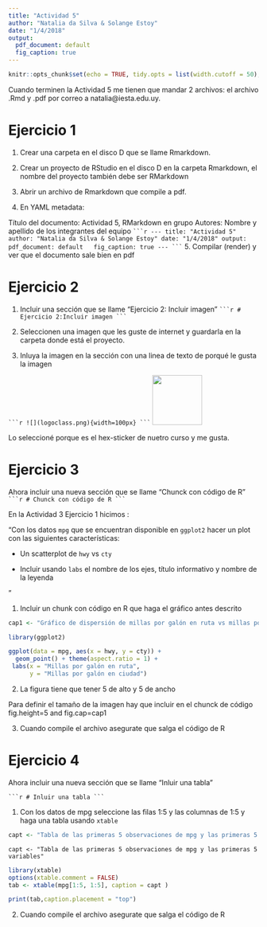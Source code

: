 ```yaml
---
title: "Actividad 5"
author: "Natalia da Silva & Solange Estoy"
date: "1/4/2018"
output:
  pdf_document: default
  fig_caption: true
---
```

```r
knitr::opts_chunk$set(echo = TRUE, tidy.opts = list(width.cutoff = 50), tidy = TRUE, fig.pos = 'h', out.extra = '')
```

Cuando terminen la Actividad 5 me tienen que mandar 2 archivos: el archivo .Rmd y .pdf por correo a natalia@iesta.edu.uy.


# Ejercicio 1

1. Crear una carpeta en el disco D que se llame Rmarkdown.

2. Crear un proyecto de RStudio en el disco D en la carpeta Rmarkdown, el nombre del proyecto también debe ser RMarkdown 

3. Abrir un archivo de Rmarkdown que compile a pdf. 

4. En YAML metadata:

Título del documento: Actividad 5, RMarkdown en grupo
Autores: Nombre y apellido de los integrantes del equipo
`
```r
---
title: "Actividad 5"
author: "Natalia da Silva & Solange Estoy"
date: "1/4/2018"
output:
  pdf_document: default
  fig_caption: true
---
```
  `
5. Compilar (render) y ver que el documento sale bien en pdf

\pagebreak

# Ejercicio 2

1. Incluir una sección que se llame "Ejercicio 2: Incluir imagen"
`
```r
# Ejercicio 2:Incluir imagen
``` 
`
2. Seleccionen una imagen que les guste de internet y guardarla en la carpeta donde está el proyecto.



3. Inluya la imagen en la sección con una linea de texto de porqué le gusta la imagen


`
```r
![](logoclass.png){width=100px}
``` 
`
![](logoclass.png){width=100px}

Lo seleccioné porque es el hex-sticker de nuetro curso y me gusta.

\pagebreak

# Ejercicio 3


Ahora incluir una nueva sección que se llame "Chunck con código de R" 
`
```r
# Chunck con código de R
``` 
`

En la Actividad 3 Ejercicio 1 hicimos :

"Con los datos `mpg` que se encuentran disponible en `ggplot2` hacer un plot con las siguientes características:

- Un scatterplot de   `hwy` vs `cty` 

- Incluir usando `labs` el nombre de los ejes, título informativo y nombre de la leyenda

"


1. Incluir un chunk con código en R que haga el gráfico antes descrito 
```r
cap1 <- "Gráfico de dispersión de millas por galón en ruta vs millas por galón en ciudad. Se puede observar una asociación lineal, positiva y fuerte entre las dos variables analizadas"
```



```r
library(ggplot2)

ggplot(data = mpg, aes(x = hwy, y = cty)) +
  geom_point() + theme(aspect.ratio = 1) +
 labs(x = "Millas por galón en ruta", 
      y = "Millas por galón en ciudad") 
```


2. La figura tiene que tener 5 de alto y 5 de ancho

Para definir el tamaño de la imagen hay que incluir en el chunck de código fig.height=5 and fig.cap=cap1 
 



3. Cuando compile el archivo asegurate que salga el código de R


# Ejercicio 4

Ahora incluir una nueva sección que se llame "Inluir una tabla" 


`
```r
# Inluir una tabla
``` 
`

1. Con los datos de mpg seleccione las filas 1:5 y las columnas de 1:5 y haga una tabla usando `xtable`

```r
capt <- "Tabla de las primeras 5 observaciones de mpg y las primeras 5 variables"
```


`capt <- "Tabla de las primeras 5 observaciones de mpg y las primeras 5 variables"`

```r
library(xtable)
options(xtable.comment = FALSE)
tab <- xtable(mpg[1:5, 1:5], caption = capt )

print(tab,caption.placement = "top")
```
2. Cuando compile el archivo asegurate que salga el código de R
